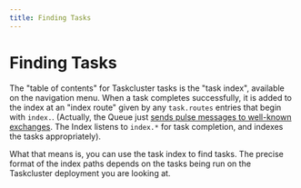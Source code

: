```yaml
---
title: Finding Tasks
---
```


# Finding Tasks

The "table of contents" for Taskcluster tasks is the "task index", available on the navigation menu.
When a task completes successfully, it is added to the index at an "index route" given by any `task.routes` entries that begin with `index.`.
(Actually, the Queue just [sends pulse messages to well-known exchanges](/docs/reference/platform/queue/exchanges).
The Index listens to `index.*` for task completion, and indexes the tasks appropriately).

What that means is, you can use the task index to find tasks.
The precise format of the index paths depends on the tasks being run on the Taskcluster deployment you are looking at.
